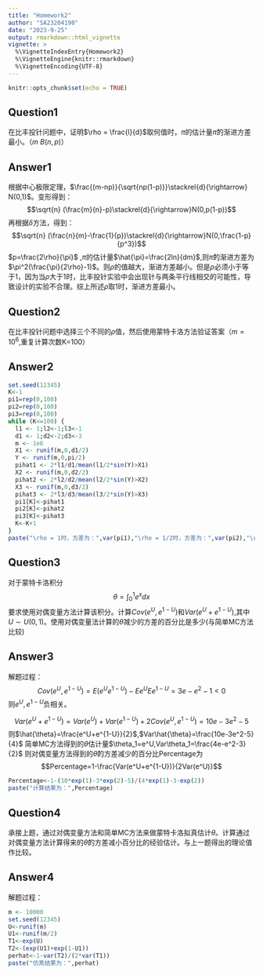```yaml
---
title: "Homework2"
author: "SA23204190"
date: "2023-9-25"
output: rmarkdown::html_vignette
vignette: >
  %\VignetteIndexEntry{Homework2}
  %\VignetteEngine{knitr::rmarkdown}
  %\VignetteEncoding{UTF-8}
---
```


```r
knitr::opts_chunk$set(echo = TRUE)
```

## Question1

在比丰投针问题中，证明$\rho = \frac{l}{d}$取何值时，$\pi$的估计量$\hat{\pi}$的渐进方差最小。（$m ~ B(n,p)$）


## Answer1

根据中心极限定理，$\frac{(m-np)}{\sqrt{np(1-p)}}\stackrel{d}{\rightarrow} N(0,1)$。变形得到：
$$\sqrt{n} (\frac{m}{n}-p)\stackrel{d}{\rightarrow}N(0,p(1-p))$$
再根据$\delta$方法，得到：
$$\sqrt{n} (\frac{n}{m}-\frac{1}{p})\stackrel{d}{\rightarrow}N(0,\frac{1-p}{p^3})$$
$p=\frac{2\rho}{\pi}$ ,$\pi$的估计量$\hat{\pi}=\frac{2ln}{dm}$,则$\hat{\pi}$的渐进方差为$\pi^2(\frac{\pi}{2\rho}-1)$。则$\rho$的值越大，渐进方差越小。但是$\rho$必须小于等于1，因为当$\rho$大于1时，比丰投针实验中会出现针与两条平行线相交的可能性，导致设计的实验不合理。综上所述$\rho$取1时，渐进方差最小。


## Question2

在比丰投针问题中选择三个不同的$\rho$值，然后使用蒙特卡洛方法验证答案（$m=10^6$,重复计算次数K=100）


## Answer2

```r
set.seed(12345)
K<-1
pi1=rep(0,100)
pi2=rep(0,100)
pi3=rep(0,100)
while (K<=100) {
  l1 <- 1;l2<-1;l3<-1
  d1 <- 1;d2<-2;d3<-3
  m <- 1e6
  X1 <- runif(m,0,d1/2)
  Y <- runif(m,0,pi/2)
  pihat1 <- 2*l1/d1/mean(l1/2*sin(Y)>X1)
  X2 <- runif(m,0,d2/2)
  pihat2 <- 2*l2/d2/mean(l2/2*sin(Y)>X2)
  X3 <- runif(m,0,d3/2)
  pihat3 <- 2*l3/d3/mean(l3/2*sin(Y)>X3)
  pi1[K]<-pihat1
  pi2[K]<-pihat2
  pi3[K]<-pihat3
  K<-K+1
}
paste("\rho = 1时，方差为：",var(pi1),"\rho = 1/2时，方差为：",var(pi2),"\rho=1/3时，方差为：",var(pi3))

```



## Question3


对于蒙特卡洛积分
$$\theta=\int_0^1 e^x dx$$
要求使用对偶变量方法计算该积分。计算$Cov(e^U,e^{1-U})$和$Var(e^U+e^{1-U})$,其中$U\sim U(0,1)$。使用对偶变量法计算的$\hat{\theta}$减少的方差的百分比是多少(与简单MC方法比较)
                                                                                                                                                                              
## Answer3


解题过程：
$$Cov(e^U,e^{1-U})=E(e^Ue^{1-U})-Ee^UEe^{1-U}=3e-e^2-1<0$$
则$e^U,e^{1-U}$负相关。

$$Var(e^U+e^{1-U})=Var(e^U)+Var(e^{1-U})+2Cov(e^U,e^{1-U})=10e-3e^2-5$$
则$\hat{\theta}=\frac{e^U+e^{1-U}}{2}$,$Var\hat{\theta}=\frac{10e-3e^2-5}{4}$
简单MC方法得到的$\theta$估计量$\theta_1=e^U,Var\theta_1=\frac{4e-e^2-3}{2}$
则对偶变量方法得到的$\hat{\theta}$的方差减少的百分比Percentage为
$$Percentage=1-\frac{Var(e^U+e^{1-U})}{2Var(e^U)}$$
```r
Percentage<-1-(10*exp(1)-3*exp(2)-5)/(4*exp(1)-3-exp(2))
paste("计算结果为：",Percentage)
```

## Question4

承接上题，通过对偶变量方法和简单MC方法来做蒙特卡洛拟真估计$\theta$。计算通过对偶变量方法计算得来的$\hat{\theta}$的方差减小百分比的经验估计。与上一题得出的理论值作比较。

## Answer4

解题过程：
```r
m <- 10000
set.seed(12345)
U<-runif(m)
U1<-runif(m/2)
T1<-exp(U)
T2<-(exp(U1)+exp(1-U1))
perhat<-1-var(T2)/(2*var(T1))
paste("仿真结果为：",perhat)
```
